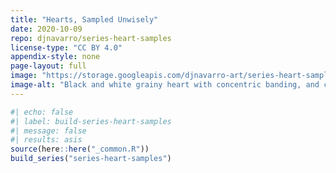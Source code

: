 ```yaml
---
title: "Hearts, Sampled Unwisely"
date: 2020-10-09
repo: djnavarro/series-heart-samples
license-type: "CC BY 4.0"
appendix-style: none
page-layout: full
image: "https://storage.googleapis.com/djnavarro-art/series-heart-samples/800/heart_01_01.png"
image-alt: "Black and white grainy heart with concentric banding, and chaotic extrusions to a box in the top right"
---
```

   
::: {.grid}
  
```r
#| echo: false
#| label: build-series-heart-samples
#| message: false
#| results: asis
source(here::here("_common.R"))
build_series("series-heart-samples")
```
   
:::
   
